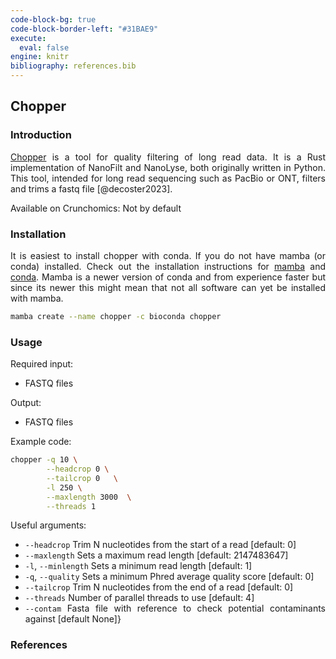 ---
code-block-bg: true
code-block-border-left: "#31BAE9"
execute:
  eval: false
engine: knitr
bibliography: references.bib
---

<div style="text-align: justify">

## Chopper

### Introduction

[Chopper](https://github.com/wdecoster/chopper) is a tool for quality filtering of long read data. It is a Rust implementation of NanoFilt and NanoLyse, both originally written in Python. This tool, intended for long read sequencing such as PacBio or ONT, filters and trims a fastq file [@decoster2023].

Available on Crunchomics: Not by default

### Installation

It is easiest to install chopper with conda. If you do not have mamba (or conda) installed. Check out the installation instructions for [mamba](https://mamba.readthedocs.io/en/latest/mamba-installation.html#mamba-install) and [conda](https://crunchomics-documentation.readthedocs.io/en/latest/miniconda.html). Mamba is a newer version of conda and from experience faster but since its newer this might mean that not all software can yet be installed with mamba.

```{bash}
mamba create --name chopper -c bioconda chopper
```

### Usage

Required input:

-   FASTQ files

Output:

-   FASTQ files

Example code:

```{bash}
chopper -q 10 \
        --headcrop 0 \
        --tailcrop 0   \
        -l 250 \
        --maxlength 3000  \
        --threads 1 
```

Useful arguments:

-   `--headcrop` Trim N nucleotides from the start of a read \[default: 0\]
-   `--maxlength` Sets a maximum read length \[default: 2147483647\]
-   `-l`, `--minlength` Sets a minimum read length \[default: 1\]
-   `-q`, `--quality` Sets a minimum Phred average quality score \[default: 0\]
-   `--tailcrop` Trim N nucleotides from the end of a read \[default: 0\]
-   `--threads` Number of parallel threads to use \[default: 4\]
-   `--contam` Fasta file with reference to check potential contaminants against \[default None\]}

### References
